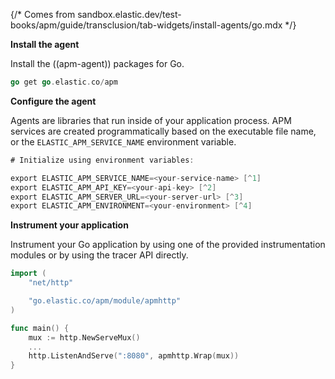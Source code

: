 {/* Comes from sandbox.elastic.dev/test-books/apm/guide/transclusion/tab-widgets/install-agents/go.mdx */}

**Install the agent**

Install the ((apm-agent)) packages for Go.

```go
go get go.elastic.co/apm
```

**Configure the agent**

Agents are libraries that run inside of your application process.
APM services are created programmatically based on the executable file name, or the `ELASTIC_APM_SERVICE_NAME` environment variable.

```go
# Initialize using environment variables:

export ELASTIC_APM_SERVICE_NAME=<your-service-name> [^1]
export ELASTIC_APM_API_KEY=<your-api-key> [^2]
export ELASTIC_APM_SERVER_URL=<your-server-url> [^3]
export ELASTIC_APM_ENVIRONMENT=<your-environment> [^4]
```
[^1]: The service name is the primary filter in the APM UI and is used to group errors and trace data together. Allowed characters are a-z, A-Z, 0-9, -, _, and space. If not specified, the executable name will be used.
[^2]: Use if APM Server requires an API Key. This is used to ensure that only your agents can send data to your APM server.
[^3]: Set the custom APM Server URL (default: http://localhost:8200). The URL must be fully qualified, including protocol (http or https) and port.
[^4]: The name of the environment this service is deployed in, for example, "production" or "staging". Environments allow you to easily filter data on a global level in the APM UI. It's important to be consistent when naming environments across agents.

**Instrument your application**

Instrument your Go application by using one of the provided instrumentation modules or by using the tracer API directly.

```go
import (
	"net/http"

	"go.elastic.co/apm/module/apmhttp"
)

func main() {
	mux := http.NewServeMux()
	...
	http.ListenAndServe(":8080", apmhttp.Wrap(mux))
}
```
